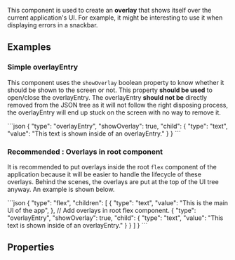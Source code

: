 
This component is used to create an **overlay** that shows itself over the current application's UI. For example, it might be interesting to use it when displaying errors in a snackbar.

## Examples

### Simple overlayEntry

This component uses the `showOverlay` boolean property to know whether it should be shown to the screen or not. This property **should be used** to open/close the overlayEntry. The overlayEntry **should not be** directly removed from the JSON tree as it will not follow the right disposing process, the overlayEntry will end up stuck on the screen with no way to remove it.

<CodeBlock>
```json
{
    "type": "overlayEntry",
    "showOverlay": true,
    "child": {
        "type": "text",
        "value": "This text is shown inside of an overlayEntry."
    }
}
```
</CodeBlock>

### Recommended : Overlays in root component
It is recommended to put overlays inside the root `flex` component of the application because it will be easier to handle the lifecycle of these overlays. Behind the scenes, the overlays are put at the top of the UI tree anyway. An example is shown below.

<CodeBlock>
```json
{
    "type": "flex",
    "children": [
        {
            "type": "text",
            "value": "This is the main UI of the app",
        },
        // Add overlays in root flex component.
        {
            "type": "overlayEntry",
            "showOverlay": true,
            "child": {
                "type": "text",
                "value": "This text is shown inside of an overlayEntry."
            }
        }
    ]
}
```
</CodeBlock>

## Properties
<PropertyTable schema={schema}/>
